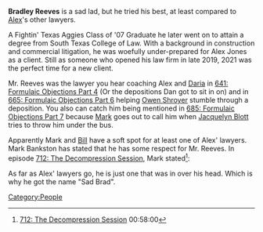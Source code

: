 '''Bradley Reeves''' is a sad lad, but he tried his best, at least compared to [[Alex Jones|Alex]]'s other lawyers.

A Fightin' Texas Aggies Class of '07 Graduate he later went on to attain a degree from South Texas College of Law. With a background in construction and commercial litigation, he was woefully under-prepared for Alex Jones as a client. Still as someone who opened his law firm in late 2019, 2021 was the perfect time for a new client.

Mr. Reeves was the lawyer you hear coaching Alex and [[Daria Karpova|Daria]] in [[641: Formulaic Objections Part 4]] (Or the depositions Dan got to sit in on) and in [[665: Formulaic Objections Part 6]] helping [[Owen Shroyer]] stumble through a deposition. You also can catch him being mentioned in [[685: Formulaic Objections Part 7]] because [[Mark Bankston|Mark]] goes out to call him when [[Jacquelyn Blott]] tries to throw him under the bus.

Apparently Mark and [[Bill Ogden|Bill]] have a soft spot for at least one of Alex' lawyers. Mark Bankston has stated that he has some respect for Mr. Reeves. In episode [[712: The Decompression Session]], Mark stated<ref>[[712: The Decompression Session]] 00:58:00</ref>:

{{Quote
    | text = If it wasn't for Brad's forthrightness and honesty as an Attorney, we likely would not have discover some of the other malfeasance that occurred. And when the shit was hitting the fan on that, Brad Reeves was not about to risk his licence for these shenanigans, and he didn't. ... He withdrew when it was time to withdrew (sic).
}}

As far as Alex' lawyers go, he is just one that was in over his head. Which is why he got the name "Sad Brad".

[[Category:People]]